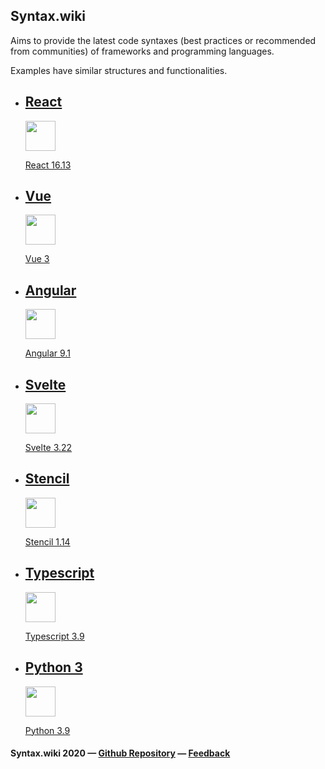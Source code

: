 
## <InlineLogo /> Syntax.wiki

Aims to provide the latest code syntaxes (best practices or recommended from communities) of frameworks and programming languages.

Examples have similar structures and functionalities.

<ul id="mainList">

<li>

## [React](/react)

[<img src="https://upload-icon.s3.us-east-2.amazonaws.com/uploads/icons/png/8575147831553750379-64.png" height="48" id="home_logo" />](/react)

[React 16.13](/react)

</li>
<li>

## [Vue](/vue)

[<img src="https://upload.wikimedia.org/wikipedia/commons/thumb/9/95/Vue.js_Logo_2.svg/80px-Vue.js_Logo_2.svg.png" height="48" id="home_logo" />](/vue)

[Vue 3](/vue)

</li>
<li>

## [Angular](/angular)

[<img src="https://upload.wikimedia.org/wikipedia/commons/thumb/c/cf/Angular_full_color_logo.svg/80px-Angular_full_color_logo.svg.png" height="48" id="home_logo" />](/angular)

[Angular 9.1](/angular)

</li>
<li>

## [Svelte](/svelte)

[<img src="https://upload.wikimedia.org/wikipedia/commons/thumb/1/1b/Svelte_Logo.svg/80px-Svelte_Logo.svg.png" height="48" id="home_logo" />](/svelte)

[Svelte 3.22](/svelte)

</li>
<li>

## [Stencil](/stencil)

[<img src="https://i.ibb.co/4dtrd9Z/image.png" height="48" id="home_logo" />](/stencil)

[Stencil 1.14](/stencil)

</li>
<li>

## [Typescript](/typescript)

[<img src="https://miro.medium.com/max/300/1*ts3lYA8TB3a6qWmDknphoQ.png" height="48" id="home_logo" />](/typescript)

[Typescript 3.9](/typescript)

</li>
<li>

## [Python 3](/python3)

[<img src="https://upload.wikimedia.org/wikipedia/commons/thumb/c/c3/Python-logo-notext.svg/120px-Python-logo-notext.svg.png" height="48" id="home_logo" />](/python3)

[Python 3.9](/python3)

</li>

</ul>

#### Syntax.wiki 2020 — [Github Repository](https://github.com/ngduc/syntax.codes) — [Feedback](https://github.com/ngduc/syntax.codes/issues)
